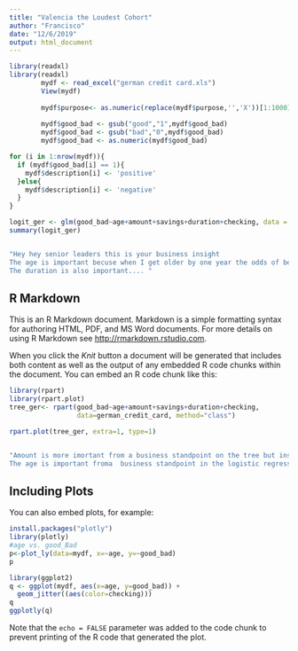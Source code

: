 ```yaml
---
title: "Valencia the Loudest Cohort"
author: "Francisco"
date: "12/6/2019"
output: html_document
---
```


```r
library(readxl)
library(readxl)
        mydf <- read_excel("german credit card.xls")
        View(mydf)
        
        mydf$purpose<- as.numeric(replace(mydf$purpose,'','X'))[1:1000]
        
        mydf$good_bad <- gsub("good","1",mydf$good_bad)
        mydf$good_bad <- gsub("bad","0",mydf$good_bad)
        mydf$good_bad <- as.numeric(mydf$good_bad)

for (i in 1:nrow(mydf)){
  if (mydf$good_bad[i] == 1){
    mydf$description[i] <- 'positive'
  }else{
    mydf$description[i] <- 'negative'
  }
}

logit_ger <- glm(good_bad~age+amount+savings+duration+checking, data = mydf, family = 'binomial')
summary(logit_ger)


"Hey hey senior leaders this is your business insight
The age is important becuse when I get older by one year the odds of becoming bad icnrease by 1.5%
The duration is also important.... "
```

## R Markdown

This is an R Markdown document. Markdown is a simple formatting syntax for authoring HTML, PDF, and MS Word documents. For more details on using R Markdown see <http://rmarkdown.rstudio.com>.

When you click the *Knit* button a document will be generated that includes both content as well as the output of any embedded R code chunks within the document. You can embed an R code chunk like this:


```r
library(rpart)
library(rpart.plot)
tree_ger<- rpart(good_bad~age+amount+savings+duration+checking,
                 data=german_credit_card, method="class")

rpart.plot(tree_ger, extra=1, type=1)


"Amount is more imortant from a business standpoint on the tree but insignificant in the logistic regression.
The age is important froma  business standpoint in the logistic regression but less important in the tree."
```

## Including Plots

You can also embed plots, for example:

```r
install.packages("plotly")
library(plotly)
#age vs. good_Bad
p<-plot_ly(data=mydf, x=~age, y=~good_bad)
p

library(ggplot2)
q <- ggplot(mydf, aes(x=age, y=good_bad)) +
  geom_jitter((aes(color=checking)))
q
ggplotly(q)
```

Note that the `echo = FALSE` parameter was added to the code chunk to prevent printing of the R code that generated the plot.
